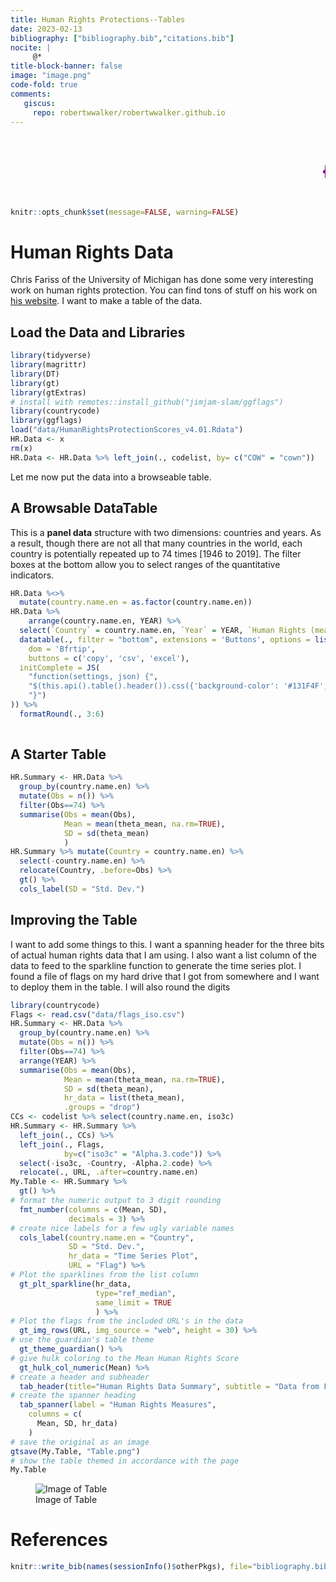 ```yaml
---
title: Human Rights Protections--Tables
date: 2023-02-13
bibliography: ["bibliography.bib","citations.bib"]
nocite: |
     @*
title-block-banner: false 
image: "image.png"
code-fold: true
comments:
   giscus: 
     repo: robertwwalker/robertwwalker.github.io
---
```


<marquee scrollamount="10"><h1><p style="color:purple;">{{< fa brands r-project >}}obertwwalker.github.io <br></p></h1></marquee>

```r
knitr::opts_chunk$set(message=FALSE, warning=FALSE)
```


# Human Rights Data

Chris Fariss of the University of Michigan has done some very interesting work on human rights protection.  You can find tons of stuff on his work on [his website](http://cfariss.com).  I want to make a table of the data.

## Load the Data and Libraries

```r
library(tidyverse)
library(magrittr)
library(DT)
library(gt)
library(gtExtras)
# install with remotes::install_github("jimjam-slam/ggflags")
library(countrycode)
library(ggflags) 
load("data/HumanRightsProtectionScores_v4.01.Rdata")
HR.Data <- x
rm(x)
HR.Data <- HR.Data %>% left_join(., codelist, by= c("COW" = "cown"))
```
Let me now put the data into a browseable table.

## A Browsable DataTable

This is a **panel data** structure with two dimensions: countries and years.  As a result, though there are not all that many countries in the world, each country is potentially repeated up to 74 times [1946 to 2019].  The filter boxes at the bottom allow you to select ranges of the quantitative indicators.

```r
HR.Data %<>% 
  mutate(country.name.en = as.factor(country.name.en))
HR.Data %>% 
    arrange(country.name.en, YEAR) %>%
  select(`Country` = country.name.en, `Year` = YEAR, `Human Rights (mean)` = theta_mean, `Human Rights (std. dev.)` = theta_sd, `Killing (mean)` = killing_estimate_mean, `Killing (median)` = killing_estimate_median) %>%
  datatable(., filter = "bottom", extensions = 'Buttons', options = list(
    dom = 'Bfrtip',
    buttons = c('copy', 'csv', 'excel'), 
  initComplete = JS(
    "function(settings, json) {",
    "$(this.api().table().header()).css({'background-color': '#131F4F', 'color': '#fff'});",
    "}")
)) %>%
  formatRound(., 3:6)
  
```

## A Starter Table

```r
HR.Summary <- HR.Data %>% 
  group_by(country.name.en) %>% 
  mutate(Obs = n()) %>% 
  filter(Obs==74) %>% 
  summarise(Obs = mean(Obs), 
            Mean = mean(theta_mean, na.rm=TRUE), 
            SD = sd(theta_mean)
            )
HR.Summary %>% mutate(Country = country.name.en) %>%
  select(-country.name.en) %>% 
  relocate(Country, .before=Obs) %>% 
  gt() %>%
  cols_label(SD = "Std. Dev.")
```

## Improving the Table

I want to add some things to this.  I want a spanning header for the three bits of actual human rights data that I am using.  I also want a list column of the data to feed to the sparkline function to generate the time series plot.  I found a file of flags on my hard drive that I got from somewhere and I want to deploy them in the table.  I will also round the digits

```r
library(countrycode)
Flags <- read.csv("data/flags_iso.csv")
HR.Summary <- HR.Data %>% 
  group_by(country.name.en) %>% 
  mutate(Obs = n()) %>% 
  filter(Obs==74) %>%
  arrange(YEAR) %>%
  summarise(Obs = mean(Obs), 
            Mean = mean(theta_mean, na.rm=TRUE), 
            SD = sd(theta_mean), 
            hr_data = list(theta_mean),
            .groups = "drop")
CCs <- codelist %>% select(country.name.en, iso3c)
HR.Summary <- HR.Summary %>% 
  left_join(., CCs) %>%
  left_join(., Flags, 
            by=c("iso3c" = "Alpha.3.code")) %>%
  select(-iso3c, -Country, -Alpha.2.code) %>%
  relocate(., URL, .after=country.name.en)
My.Table <- HR.Summary %>%
  gt() %>%
# format the numeric output to 3 digit rounding  
  fmt_number(columns = c(Mean, SD),
             decimals = 3) %>%
# create nice labels for a few ugly variable names
  cols_label(country.name.en = "Country",
             SD = "Std. Dev.",
             hr_data = "Time Series Plot",
             URL = "Flag") %>%
# Plot the sparklines from the list column
  gt_plt_sparkline(hr_data, 
                   type="ref_median", 
                   same_limit = TRUE
                   ) %>%
# Plot the flags from the included URL's in the data
  gt_img_rows(URL, img_source = "web", height = 30) %>%
# use the guardian's table theme
  gt_theme_guardian() %>% 
# give hulk coloring to the Mean Human Rights Score
  gt_hulk_col_numeric(Mean) %>%
# create a header and subheader
  tab_header(title="Human Rights Data Summary", subtitle = "Data from Fariss (2020)") %>%
# create the spanner heading
  tab_spanner(label = "Human Rights Measures",
    columns = c(
      Mean, SD, hr_data)
    )
# save the original as an image
gtsave(My.Table, "Table.png")
# show the table themed in accordance with the page
My.Table
```

![Image of Table](Table.png)

# References

```r
knitr::write_bib(names(sessionInfo()$otherPkgs), file="bibliography.bib")
```
